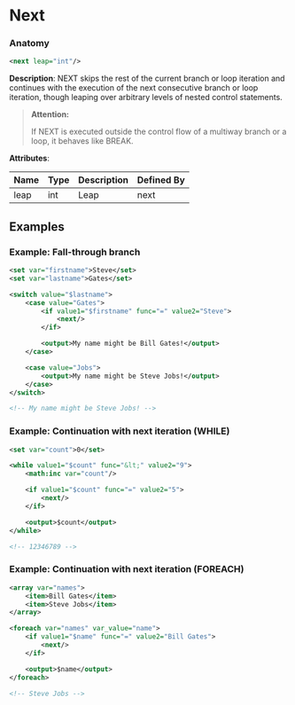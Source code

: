 # Next

### Anatomy

```xml
<next leap="int"/>
```

 **Description**:
 NEXT skips the rest of the current branch or loop iteration and continues with the execution of the next consecutive branch or loop iteration, though leaping over arbitrary levels of nested control statements.


> **Attention:**
>
> If NEXT is executed outside the control flow of a multiway branch or a loop, it behaves like BREAK.

**Attributes**:

| Name | Type | Description | Defined By |
| ---- | ---- | ----------- | ---------- |
| leap | int | Leap | next |


## Examples

### Example: Fall-through branch

```xml
<set var="firstname">Steve</set>
<set var="lastname">Gates</set>

<switch value="$lastname">
	<case value="Gates">
		<if value1="$firstname" func="=" value2="Steve">
			<next/>
		</if>

		<output>My name might be Bill Gates!</output>
	</case>

	<case value="Jobs">
		<output>My name might be Steve Jobs!</output>
	</case>
</switch>

<!-- My name might be Steve Jobs! -->
```

### Example: Continuation with next iteration (WHILE)

```xml
<set var="count">0</set>

<while value1="$count" func="&lt;" value2="9">
	<math:inc var="count"/>

	<if value1="$count" func="=" value2="5">
		<next/>
	</if>

	<output>$count</output>
</while>

<!-- 12346789 -->
```

### Example: Continuation with next iteration (FOREACH)

```xml
<array var="names">
	<item>Bill Gates</item>
	<item>Steve Jobs</item>
</array>

<foreach var="names" var_value="name">
	<if value1="$name" func="=" value2="Bill Gates">
		<next/>
	</if>

	<output>$name</output>
</foreach>

<!-- Steve Jobs -->
```

